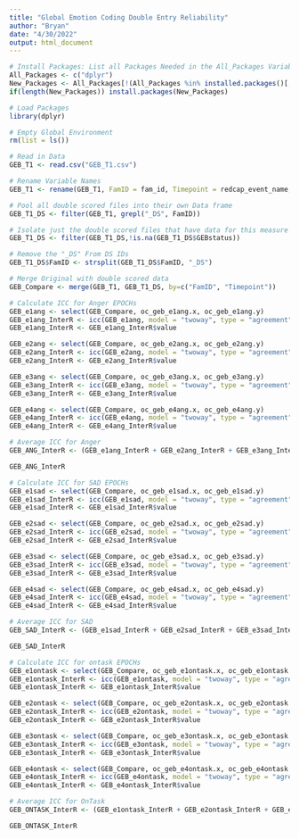 ```yaml
---
title: "Global Emotion Coding Double Entry Reliability"
author: "Bryan"
date: "4/30/2022"
output: html_document
---
```


```r
# Install Packages: List all Packages Needed in the All_Packages Variable
All_Packages <- c("dplyr")
New_Packages <- All_Packages[!(All_Packages %in% installed.packages()[,"Package"])]
if(length(New_Packages)) install.packages(New_Packages)

# Load Packages 
library(dplyr)

# Empty Global Environment
rm(list = ls())
```

```r
# Read in Data
GEB_T1 <- read.csv("GEB_T1.csv")

# Rename Variable Names
GEB_T1 <- rename(GEB_T1, FamID = fam_id, Timepoint = redcap_event_name, GEBstatus = oc_geb_taskstatus)

# Pool all double scored files into their own Data frame
GEB_T1_DS <- filter(GEB_T1, grepl("_DS", FamID))

# Isolate just the double scored files that have data for this measure
GEB_T1_DS <- filter(GEB_T1_DS,!is.na(GEB_T1_DS$GEBstatus))

# Remove the "_DS" From DS IDs
GEB_T1_DS$FamID <- strsplit(GEB_T1_DS$FamID, "_DS")

# Merge Original with double scored data
GEB_Compare <- merge(GEB_T1, GEB_T1_DS, by=c("FamID", "Timepoint"))

```

```r
# Calculate ICC for Anger EPOCHs
GEB_e1ang <- select(GEB_Compare, oc_geb_e1ang.x, oc_geb_e1ang.y)
GEB_e1ang_InterR <- icc(GEB_e1ang, model = "twoway", type = "agreement", unit = "single")
GEB_e1ang_InterR <- GEB_e1ang_InterR$value

GEB_e2ang <- select(GEB_Compare, oc_geb_e2ang.x, oc_geb_e2ang.y)
GEB_e2ang_InterR <- icc(GEB_e2ang, model = "twoway", type = "agreement", unit = "single")
GEB_e2ang_InterR <- GEB_e2ang_InterR$value

GEB_e3ang <- select(GEB_Compare, oc_geb_e3ang.x, oc_geb_e3ang.y)
GEB_e3ang_InterR <- icc(GEB_e3ang, model = "twoway", type = "agreement", unit = "single")
GEB_e3ang_InterR <- GEB_e3ang_InterR$value

GEB_e4ang <- select(GEB_Compare, oc_geb_e4ang.x, oc_geb_e4ang.y)
GEB_e4ang_InterR <- icc(GEB_e4ang, model = "twoway", type = "agreement", unit = "single")
GEB_e4ang_InterR <- GEB_e4ang_InterR$value

# Average ICC for Anger 
GEB_ANG_InterR <- (GEB_e1ang_InterR + GEB_e2ang_InterR + GEB_e3ang_InterR + GEB_e4ang_InterR)/4

GEB_ANG_InterR
```

```r
# Calculate ICC for SAD EPOCHs
GEB_e1sad <- select(GEB_Compare, oc_geb_e1sad.x, oc_geb_e1sad.y)
GEB_e1sad_InterR <- icc(GEB_e1sad, model = "twoway", type = "agreement", unit = "single")
GEB_e1sad_InterR <- GEB_e1sad_InterR$value

GEB_e2sad <- select(GEB_Compare, oc_geb_e2sad.x, oc_geb_e2sad.y)
GEB_e2sad_InterR <- icc(GEB_e2sad, model = "twoway", type = "agreement", unit = "single")
GEB_e2sad_InterR <- GEB_e2sad_InterR$value

GEB_e3sad <- select(GEB_Compare, oc_geb_e3sad.x, oc_geb_e3sad.y)
GEB_e3sad_InterR <- icc(GEB_e3sad, model = "twoway", type = "agreement", unit = "single")
GEB_e3sad_InterR <- GEB_e3sad_InterR$value

GEB_e4sad <- select(GEB_Compare, oc_geb_e4sad.x, oc_geb_e4sad.y)
GEB_e4sad_InterR <- icc(GEB_e4sad, model = "twoway", type = "agreement", unit = "single")
GEB_e4sad_InterR <- GEB_e4sad_InterR$value

# Average ICC for SAD
GEB_SAD_InterR <- (GEB_e1sad_InterR + GEB_e2sad_InterR + GEB_e3sad_InterR + GEB_e4sad_InterR)/4

GEB_SAD_InterR
```

```r
# Calculate ICC for ontask EPOCHs
GEB_e1ontask <- select(GEB_Compare, oc_geb_e1ontask.x, oc_geb_e1ontask.y)
GEB_e1ontask_InterR <- icc(GEB_e1ontask, model = "twoway", type = "agreement", unit = "single")
GEB_e1ontask_InterR <- GEB_e1ontask_InterR$value

GEB_e2ontask <- select(GEB_Compare, oc_geb_e2ontask.x, oc_geb_e2ontask.y)
GEB_e2ontask_InterR <- icc(GEB_e2ontask, model = "twoway", type = "agreement", unit = "single")
GEB_e2ontask_InterR <- GEB_e2ontask_InterR$value

GEB_e3ontask <- select(GEB_Compare, oc_geb_e3ontask.x, oc_geb_e3ontask.y)
GEB_e3ontask_InterR <- icc(GEB_e3ontask, model = "twoway", type = "agreement", unit = "single")
GEB_e3ontask_InterR <- GEB_e3ontask_InterR$value

GEB_e4ontask <- select(GEB_Compare, oc_geb_e4ontask.x, oc_geb_e4ontask.y)
GEB_e4ontask_InterR <- icc(GEB_e4ontask, model = "twoway", type = "agreement", unit = "single")
GEB_e4ontask_InterR <- GEB_e4ontask_InterR$value

# Average ICC for OnTask
GEB_ONTASK_InterR <- (GEB_e1ontask_InterR + GEB_e2ontask_InterR + GEB_e3ontask_InterR + GEB_e4ontask_InterR)/4

GEB_ONTASK_InterR
```


